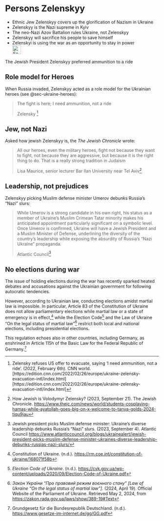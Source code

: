# Persons Zelenskyy {#sec-persons-zelenskyy}

::: {.callout-caution title="Myth"}
- Ethnic Jew Zelenskyy covers up the glorification of Nazism in Ukraine
- Zelenskyy is the Nazi supreme in Kyiv 
- The neo-Nazi Azov Battalion rules Ukraine, not Zelenskyy
- Zelenskyy will sacrifice his people to save himself
- Zelenskyi is using the war as an opportunity to stay in power
[<br>![Search for topic in EUvsDisinfo](../all_common_img/EUvsDisinfo_400x240.jpg){height=2em}](https://euvsdisinfo.eu/disinformation-cases/?text=Volodymyr%20Zelenskyy&sort=relevance)
:::

::: {.callout-tip title="Truth"}
The Jewish President Zelenskyy preferred ammunition to a ride
:::

## Role model for Heroes

When Russia invaded, Zelenskyy acted as a role model for the Ukrainian heroes (see @sec-ukraine-heroes): 

> The fight is here; I need ammunition, not a ride 
>
> Zelensky [^persons-zelenskyy-1]


## Jew, not Nazi

Asked how jewish Zelenskyy is, the *The Jewish Chronicle* wrote:

> All our heroes, even the military heroes, fight not because they want to fight, not because they are aggressive, but because it is the right thing to do. That is a really strong tradition in Judaism 
>
> Lisa Maurice, senior lecturer Bar Ilan University near Tel Aviv[^persons-zelenskyy-2]

## Leadership, not prejudices

Zelenskyy picking Muslim defense minister Umerov debunks Russia’s “Nazi” slurs:

> While Umerov is a strong candidate in his own right, his status as a member of Ukraine’s Muslim Crimean Tatar minority makes his anticipated appointment particularly significant on a symbolic level. Once Umerov is confirmed, Ukraine will have a Jewish President and a Muslim Minister of Defense, underlining the diversity of the country’s leadership while exposing the absurdity of Russia’s “Nazi Ukraine” propaganda.
> 
> Atlantic Council[^persons-zelenskyy-3] 


## No elections during war

The issue of holding elections during the war has recently sparked heated debates and accusations against the Ukrainian government for following autocratic tendencies.

However, according to Ukrainian law, conducting elections amidst martial law is impossible. In particular, Article 83 of the Constitution of Ukraine does not allow parliamentary elections while martial law or a state of emergency is in effect,[^persons-zelenskyy-4] while the Election Code[^persons-zelenskyy-5] and the Law of Ukraine "On the legal status of martial law"[^persons-zelenskyy-6] restrict both local and national elections, including presidential elections.

This regulation echoes also in other countries, including Germany, as enshrined in Article 115h of the Basic Law for the Federal Republic of Germany.[^persons-zelenskyy-7]


[^persons-zelenskyy-4]:  Constitution of Ukraine. (n.d.). [https://rm.coe.int/constitution-of-ukraine/168071f58b](https://rm.coe.int/constitution-of-ukraine/168071f58b)

[^persons-zelenskyy-5]:  *Election Code of Ukraine*. (n.d.). [https://cvk.gov.ua/wp-content/uploads/2020/09/Election-Code-of-Ukraine.pdf](https://cvk.gov.ua/wp-content/uploads/2020/09/Election-Code-of-Ukraine.pdf)

[^persons-zelenskyy-6]:  *Закон України “Про правовий режим воєнного стану” \[Law of Ukraine “On the legal status of martial law”\]*. (2024, April 19). Official Website of the Parliament of Ukraine. Retrieved May 2, 2024, from [https://zakon.rada.gov.ua/laws/show/389-19\#Text](https://zakon.rada.gov.ua/laws/show/389-19\#Text)

[^persons-zelenskyy-7]:  Grundgesetz für die Bundesrepublik Deutschland. (n.d.). [https://www.gesetze-im-internet.de/gg/GG.pdf](https://www.gesetze-im-internet.de/gg/GG.pdf)

[^persons-zelenskyy-1]: Zelensky refuses US offer to evacuate, saying ‘I need ammunition, not a ride’. (2022, February 6th). CNN world. [https://edition.cnn.com/2022/02/26/europe/ukraine-zelensky-evacuation-intl/index.html][https://edition.cnn.com/2022/02/26/europe/ukraine-zelensky-evacuation-intl/index.html]

[^persons-zelenskyy-2]: How Jewish is Volodymyr Zelensky? (2023, September 21). The Jewish Chronicle. [https://www.thejc.com/news/world/students-cosplaying-hamas-while-ayatollah-goes-big-on-x-welcome-to-tanya-golds-2024-tiqu9jau](https://www.thejc.com/news/world/students-cosplaying-hamas-while-ayatollah-goes-big-on-x-welcome-to-tanya-golds-2024-tiqu9jau)

[^persons-zelenskyy-3]: Jewish president picks Muslim defense minister: Ukraine’s diverse leadership debunks Russia’s “Nazi” slurs. (2023, September 4). Atlantic Council [https://www.atlanticcouncil.org/blogs/ukrainealert/jewish-president-picks-muslim-defense-minister-ukraines-diverse-leadership-debunks-russias-nazi-slurs/](https://www.atlanticcouncil.org/blogs/ukrainealert/jewish-president-picks-muslim-defense-minister-ukraines-diverse-leadership-debunks-russias-nazi-slurs/)


